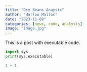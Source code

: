 ```yaml
---
title: "Dry Beans Anaysis"
author: "Harlow Malloc"
date: "2023-11-08"
categories: [news, code, analysis]
image: "image.jpg"
---
```


This is a post with executable code.

```python
import sys
print(sys.executable)
```

```python
1 + 1
```

```python

```
